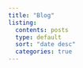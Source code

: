 ```yaml
---
title: "Blog"
listing: 
  contents: posts
  type: default
  sort: "date desc"
  categories: true
---
```


